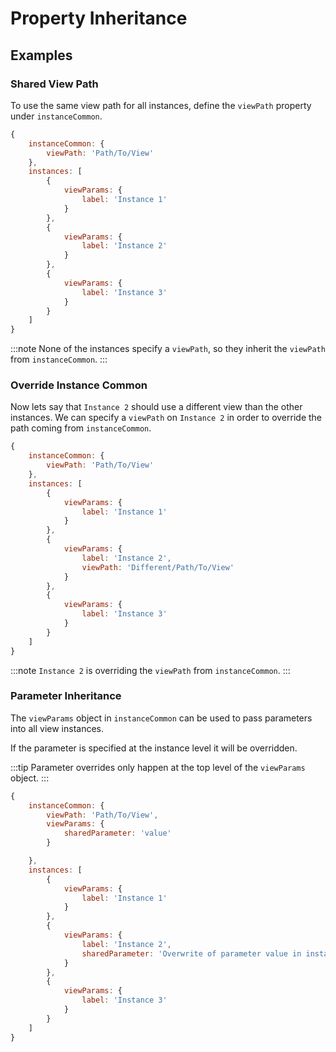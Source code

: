# Property Inheritance

## Examples
### Shared View Path

To use the same view path for all instances, define the `viewPath` property under `instanceCommon`.

```JavaScript
{
    instanceCommon: {
        viewPath: 'Path/To/View'
    },
    instances: [
        {
            viewParams: {
                label: 'Instance 1'
            }
        },
        {
            viewParams: {
                label: 'Instance 2'
            }
        },
        {
            viewParams: {
                label: 'Instance 3'
            }
        }
    ]
}
```
:::note
None of the instances specify a `viewPath`, so they inherit the `viewPath` from `instanceCommon`.
:::

### Override Instance Common

Now lets say that `Instance 2` should use a different view than the other instances.
We can specify a `viewPath` on `Instance 2` in order to override the path coming from `instanceCommon`.

```JavaScript
{
    instanceCommon: {
        viewPath: 'Path/To/View'
    },
    instances: [
        {
            viewParams: {
                label: 'Instance 1'
            }
        },
        {
            viewParams: {
                label: 'Instance 2',
                viewPath: 'Different/Path/To/View'
            }
        },
        {
            viewParams: {
                label: 'Instance 3'
            }
        }
    ]
}
```
:::note
`Instance 2` is overriding the `viewPath` from `instanceCommon`.
:::

### Parameter Inheritance

The `viewParams` object in `instanceCommon` can be used to pass parameters into all view instances.

If the parameter is specified at the instance level it will be overridden.

:::tip
Parameter overrides only happen at the top level of the `viewParams` object.
:::

```JavaScript
{
    instanceCommon: {
        viewPath: 'Path/To/View',
        viewParams: {
            sharedParameter: 'value'
        }

    },
    instances: [
        {
            viewParams: {
                label: 'Instance 1'
            }
        },
        {
            viewParams: {
                label: 'Instance 2',
                sharedParameter: 'Overwrite of parameter value in instanceCommon.'
            }
        },
        {
            viewParams: {
                label: 'Instance 3'
            }
        }
    ]
}
```